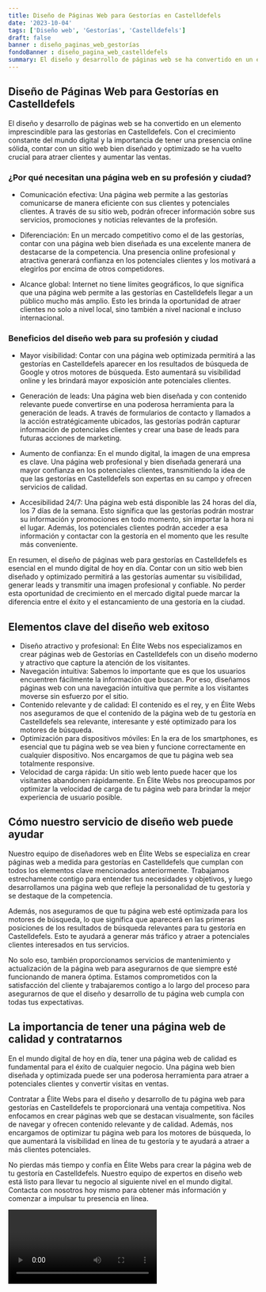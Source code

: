 ```yaml
---
title: Diseño de Páginas Web para Gestorías en Castelldefels
date: '2023-10-04'
tags: ['Diseño web', 'Gestorías', 'Castelldefels']
draft: false
banner : diseño_paginas_web_gestorías
fondoBanner : diseño_pagina_web_castelldefels
summary: El diseño y desarrollo de páginas web se ha convertido en un elemento imprescindible para las gestorías en Castelldefels. Con el crecimiento constante del mundo digital y la importancia de tener una presencia online sólida, contar con un sitio web bien diseñado y optimizado se ha vuelto crucial para atraer clientes y aumentar las ventas.
---
```


## Diseño de Páginas Web para Gestorías en Castelldefels

El diseño y desarrollo de páginas web se ha convertido en un elemento imprescindible para las gestorías en Castelldefels. Con el crecimiento constante del mundo digital y la importancia de tener una presencia online sólida, contar con un sitio web bien diseñado y optimizado se ha vuelto crucial para atraer clientes y aumentar las ventas.

### ¿Por qué necesitan una página web en su profesión y ciudad?

- Comunicación efectiva: Una página web permite a las gestorías comunicarse de manera eficiente con sus clientes y potenciales clientes. A través de su sitio web, podrán ofrecer información sobre sus servicios, promociones y noticias relevantes de la profesión.

- Diferenciación: En un mercado competitivo como el de las gestorías, contar con una página web bien diseñada es una excelente manera de destacarse de la competencia. Una presencia online profesional y atractiva generará confianza en los potenciales clientes y los motivará a elegirlos por encima de otros competidores.

- Alcance global: Internet no tiene límites geográficos, lo que significa que una página web permite a las gestorías en Castelldefels llegar a un público mucho más amplio. Esto les brinda la oportunidad de atraer clientes no solo a nivel local, sino también a nivel nacional e incluso internacional.

### Beneficios del diseño web para su profesión y ciudad

- Mayor visibilidad: Contar con una página web optimizada permitirá a las gestorías en Castelldefels aparecer en los resultados de búsqueda de Google y otros motores de búsqueda. Esto aumentará su visibilidad online y les brindará mayor exposición ante potenciales clientes.

- Generación de leads: Una página web bien diseñada y con contenido relevante puede convertirse en una poderosa herramienta para la generación de leads. A través de formularios de contacto y llamados a la acción estratégicamente ubicados, las gestorías podrán capturar información de potenciales clientes y crear una base de leads para futuras acciones de marketing.

- Aumento de confianza: En el mundo digital, la imagen de una empresa es clave. Una página web profesional y bien diseñada generará una mayor confianza en los potenciales clientes, transmitiendo la idea de que las gestorías en Castelldefels son expertas en su campo y ofrecen servicios de calidad.

- Accesibilidad 24/7: Una página web está disponible las 24 horas del día, los 7 días de la semana. Esto significa que las gestorías podrán mostrar su información y promociones en todo momento, sin importar la hora ni el lugar. Además, los potenciales clientes podrán acceder a esa información y contactar con la gestoría en el momento que les resulte más conveniente.

En resumen, el diseño de páginas web para gestorías en Castelldefels es esencial en el mundo digital de hoy en día. Contar con un sitio web bien diseñado y optimizado permitirá a las gestorías aumentar su visibilidad, generar leads y transmitir una imagen profesional y confiable. No perder esta oportunidad de crecimiento en el mercado digital puede marcar la diferencia entre el éxito y el estancamiento de una gestoría en la ciudad.

<GifSeo />

<Cta />

## Elementos clave del diseño web exitoso

- Diseño atractivo y profesional: En Élite Webs nos especializamos en crear páginas web de Gestorías en Castelldefels con un diseño moderno y atractivo que capture la atención de los visitantes.
- Navegación intuitiva: Sabemos lo importante que es que los usuarios encuentren fácilmente la información que buscan. Por eso, diseñamos páginas web con una navegación intuitiva que permite a los visitantes moverse sin esfuerzo por el sitio.
- Contenido relevante y de calidad: El contenido es el rey, y en Élite Webs nos aseguramos de que el contenido de la página web de tu gestoría en Castelldefels sea relevante, interesante y esté optimizado para los motores de búsqueda.
- Optimización para dispositivos móviles: En la era de los smartphones, es esencial que tu página web se vea bien y funcione correctamente en cualquier dispositivo. Nos encargamos de que tu página web sea totalmente responsive.
- Velocidad de carga rápida: Un sitio web lento puede hacer que los visitantes abandonen rápidamente. En Élite Webs nos preocupamos por optimizar la velocidad de carga de tu página web para brindar la mejor experiencia de usuario posible.

## Cómo nuestro servicio de diseño web puede ayudar

Nuestro equipo de diseñadores web en Élite Webs se especializa en crear páginas web a medida para gestorías en Castelldefels que cumplan con todos los elementos clave mencionados anteriormente. Trabajamos estrechamente contigo para entender tus necesidades y objetivos, y luego desarrollamos una página web que refleje la personalidad de tu gestoría y se destaque de la competencia.

Además, nos aseguramos de que tu página web esté optimizada para los motores de búsqueda, lo que significa que aparecerá en las primeras posiciones de los resultados de búsqueda relevantes para tu gestoría en Castelldefels. Esto te ayudará a generar más tráfico y atraer a potenciales clientes interesados en tus servicios.

No solo eso, también proporcionamos servicios de mantenimiento y actualización de la página web para asegurarnos de que siempre esté funcionando de manera óptima. Estamos comprometidos con la satisfacción del cliente y trabajaremos contigo a lo largo del proceso para asegurarnos de que el diseño y desarrollo de tu página web cumpla con todas tus expectativas.

## La importancia de tener una página web de calidad y contratarnos

En el mundo digital de hoy en día, tener una página web de calidad es fundamental para el éxito de cualquier negocio. Una página web bien diseñada y optimizada puede ser una poderosa herramienta para atraer a potenciales clientes y convertir visitas en ventas.

Contratar a Élite Webs para el diseño y desarrollo de tu página web para gestorías en Castelldefels te proporcionará una ventaja competitiva. Nos enfocamos en crear páginas web que se destacan visualmente, son fáciles de navegar y ofrecen contenido relevante y de calidad. Además, nos encargamos de optimizar tu página web para los motores de búsqueda, lo que aumentará la visibilidad en línea de tu gestoría y te ayudará a atraer a más clientes potenciales.

No pierdas más tiempo y confía en Élite Webs para crear la página web de tu gestoría en Castelldefels. Nuestro equipo de expertos en diseño web está listo para llevar tu negocio al siguiente nivel en el mundo digital. Contacta con nosotros hoy mismo para obtener más información y comenzar a impulsar tu presencia en línea.

<Video />

<CtaBot job='Gestorías' city='Castelldefels'/>

<Gmaps query='Castelldefels+españa+maps' />